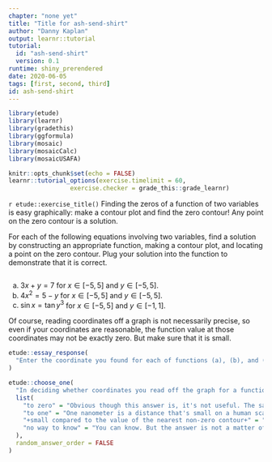 ```yaml
---
chapter: "none yet"
title: "Title for ash-send-shirt"
author: "Danny Kaplan"
output: learnr::tutorial
tutorial:
  id: "ash-send-shirt"
  version: 0.1
runtime: shiny_prerendered
date: 2020-06-05 
tags: [first, second, third]
id: ash-send-shirt
---
```


```r
library(etude)
library(learnr)
library(gradethis)
library(ggformula)
library(mosaic)
library(mosaicCalc)
library(mosaicUSAFA)

knitr::opts_chunk$set(echo = FALSE)
learnr::tutorial_options(exercise.timelimit = 60, 
                 exercise.checker = grade_this::grade_learnr)
```


`r etude::exercise_title()` Finding the zeros of a function of two variables is easy graphically: make a contour plot and find the zero contour! Any point on the zero contour is a solution.

For each of the following equations involving two variables, find a solution by constructing an appropriate function, making a contour plot, and locating a point on the zero contour. Plug your solution into the function to demonstrate that it is correct. 


```r

```

a. $3 x + y = 7$ for $x \in [-5, 5]$ and $y \in [-5, 5]$.
b. $4 x^2 = 5 - y$ for $x \in [-5, 5]$ and $y \in [-5, 5]$.
c. $\sin x = \tan y^3$ for $x \in [-5, 5]$ and $y \in [-1, 1]$.


Of course, reading coordinates off a graph is not necessarily precise, so even if your coordinates are reasonable, the function value at those coordinates may not be exactly zero. But make sure that it is small.

```r
etude::essay_response(
  "Enter the coordinate you found for each of functions (a), (b), and (c)."
)
```

```r
etude::choose_one(
  "In deciding whether coordinates you read off the graph for a function zero are reasonable, to what should you compare the function output at those coordinates?",
  list(
    "to zero" = "Obvious though this answer is, it's not useful. The same non-zero value can be either very close to zero or very far from zero depending on the context. For example, the distance from the Earth to the Sun is about $1.5 \\times 10^{-5}$ light years. That's a small number, but you wouldn't be alive if the number were close to zero!",
    "to one" = "One nanometer is a distance that's small on a human scale but large on an atomic scale.",
    "+small compared to the value of the nearest non-zero contour+" = "",
    "no way to know" = "You can know. But the answer is not a matter of arithmetic but of knowing what's important in the appropriate context of your problem."
  ),
  random_answer_order = FALSE
)
```


